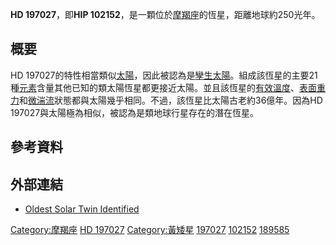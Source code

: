 {{Starbox begin
| name=HD 197027 }}
{{starbox image
|image = [[File:HIP_102152.jpg|250px]]
|caption = HIP 102152
|credit = ESO/Digitized Sky Survey 2
}}
{{Starbox observe
| epoch=J2000
| ra={{RA|20:41:45.632}}<ref name=SIMBAD/>
| dec={{DEC|-27:12:57.414}}<ref name=SIMBAD/>
| appmag_v=9.18
| constell=[[摩羯座|摩羯座]] }}
{{Starbox character
| class=G3V<ref name=SIMBAD/>
| b-v=+0.65<ref name=SIMBAD/> }}
{{Starbox astrometry
| radial_v=-44.3<ref name=SIMBAD/>
| prop_mo_ra=+172.91<ref name=SIMBAD/>
| prop_mo_dec=-15.41<ref name=SIMBAD/>
| parallax=12.84
| p_error=0.97
| parallax_footnote = <ref name=SIMBAD/>
| absmag_v=4.72 }}
{{Starbox detail
| mass={{nowrap|0.97}}<ref name=apj774/>
| radius=
| luminosity=
| temperature={{nowrap|5,723 ± 547}}<ref name=apj774/>
| metal=[Fe/H] = -0.013<br> ± 0.004<ref name=apj774/>
| gravity={{nowrap|4.35 ± 0.023}}<ref name=apj774/>
| age_gyr=8.2<ref name=apj774/> }}
{{Starbox catalog
| names=[[依巴谷卫星|HIP]] 102152, [[PPM星表|PPM]] 271498, [[SAO星表|SAO]] 189585.<ref name=SIMBAD/> }}
{{Starbox reference | Simbad=HD+197027}}
{{Starbox end}}

'''HD 197027'''，即'''HIP 102152'''，是一顆位於[[摩羯座|摩羯座]]的恆星，距離地球約250光年。

==概要==
HD 197027的特性相當類似[[太陽|太陽]]，因此被認為是[[類太陽恆星|孿生太陽]]。組成該恆星的主要21種[[元素|元素]]含量其他已知的類太陽恆星都更接近太陽。並且該恆星的[[有效溫度|有效溫度]]、[[表面重力|表面重力]]和[[微湍流|微湍流]]狀態都與太陽幾乎相同。不過，該恆星比太陽古老約36億年。因為HD 197027與太陽極為相似，被認為是類地球行星存在的潛在恆星。

==參考資料==
{{reflist|refs=

<ref name=apj774>{{cite journal | title=High Precision Abundances of the Old Solar Twin HIP 102152: Insights on Li Depletion from the Oldest Sun | author=Talawanda R. Monroe | coauthors=''et al.'' | journal=Astrophysical Journal Letters | volume=774 | number=2 | pages=L32 | url=http://arxiv.org/abs/1308.5744 | date=Aug 2013 | access-date=2014-01-06 | archive-date=2020-08-05 | archive-url=https://web.archive.org/web/20200805170704/https://arxiv.org/abs/1308.5744 | dead-url=no }}</ref>

<ref name=SIMBAD>{{cite web | title=HD 197027 | work=SIMBAD | publisher=Centre de Données astronomiques de Strasbourg | url=http://simbad.u-strasbg.fr/simbad/sim-basic?Ident=HIP+102152&submit=SIMBAD+search | accessdate=2013-09-07 | archive-date=2015-04-02 | archive-url=https://web.archive.org/web/20150402173737/http://simbad.u-strasbg.fr/simbad/sim-basic?Ident=HIP+102152&submit=SIMBAD+search | dead-url=no }}</ref>

}}

== 外部連結 ==
*[http://www.eso.org/public/news/eso1337/ Oldest Solar Twin Identified] {{Wayback|url=http://www.eso.org/public/news/eso1337/ |date=20201112023829 }}
{{Stars of Capricornus}}

[[Category:摩羯座|Category:摩羯座]]
[[Category:類太陽恆星|HD 197027]]
[[Category:黃矮星|Category:黃矮星]]
[[Category:HD和HDE天體|197027]]
[[Category:HIP天體|102152]]
[[Category:SAO天體|189585]]

{{star-stub}}